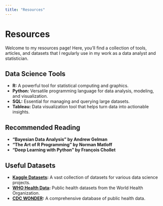 ---
title: "Resources"
---

# Resources

Welcome to my resources page! Here, you'll find a collection of tools, articles, and datasets that I regularly use in my work as a data analyst and statistician.

## Data Science Tools

- **R:** A powerful tool for statistical computing and graphics.
- **Python:** Versatile programming language for data analysis, modeling, and visualization.
- **SQL:** Essential for managing and querying large datasets.
- **Tableau:** Data visualization tool that helps turn data into actionable insights.

## Recommended Reading

- **"Bayesian Data Analysis" by Andrew Gelman**
- **"The Art of R Programming" by Norman Matloff**
- **"Deep Learning with Python" by François Chollet**

## Useful Datasets

- **[Kaggle Datasets](https://www.kaggle.com/datasets):** A vast collection of datasets for various data science projects.
- **[WHO Health Data](https://www.who.int/data):** Public health datasets from the World Health Organization.
- **[CDC WONDER](https://wonder.cdc.gov/):** A comprehensive database of public health data.


